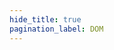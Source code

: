 ```yaml
---
hide_title: true
pagination_label: DOM
---
```



<FeatureIcon src={react} alt="DOM" title="DOM" />
<LinkList
  srcList={[
    {
      title: "DOM 元素",
      link: "/docs/front-end/react/dom/dom-elements",
      src: react,
      alt: "DOM 元素",
    },
  ]}
/>
